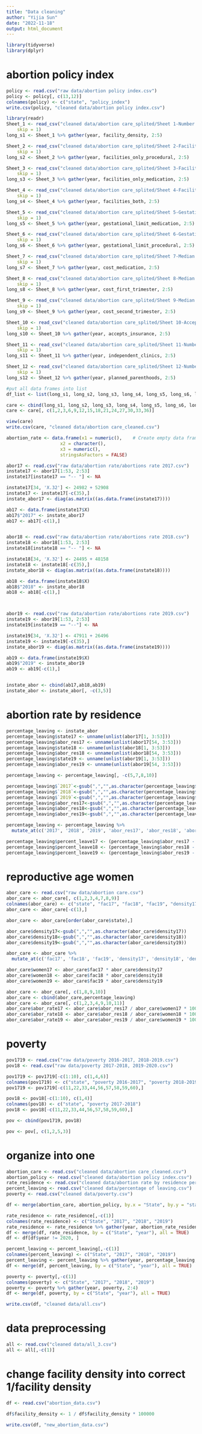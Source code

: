 ```yaml
---
title: "Data cleaning"
author: "Yijia Sun"
date: "2022-11-18"
output: html_document
---
```


```r
library(tidyverse)
library(dplyr)
```

# abortion policy index
```r
policy <- read.csv("raw data/abortion policy index.csv")
policy <- policy[, c(13,12)]
colnames(policy) <- c("state", "policy_index")
write.csv(policy, "cleaned data/abortion policy index.csv")
```

```r
library(readr)
Sheet_1 <- read_csv("cleaned data/abortion care_splited/Sheet 1-Number of women of reproductive age per facility.csv", 
    skip = 1)
long_s1 <- Sheet_1 %>% gather(year, facility_density, 2:5)

Sheet_2 <- read_csv("cleaned data/abortion care_splited/Sheet 2-Facilities offering only procedural abortion only, n (%).csv", 
    skip = 1)
long_s2 <- Sheet_2 %>% gather(year, facilities_only_procedural, 2:5)

Sheet_3 <- read_csv("cleaned data/abortion care_splited/Sheet 3-Facilities offering only medication abortion only, n (%).csv", 
    skip = 1)
long_s3 <- Sheet_3 %>% gather(year, facilities_only_medication, 2:5)

Sheet_4 <- read_csv("cleaned data/abortion care_splited/Sheet 4-Facilities offering both procedural abortion and medication abortion, n (%).csv", 
    skip = 1)
long_s4 <- Sheet_4 %>% gather(year, facilities_both, 2:5)

Sheet_5 <- read_csv("cleaned data/abortion care_splited/Sheet 5-Gestational limit for medication abortion, mean (range).csv", 
    skip = 1)
long_s5 <- Sheet_5 %>% gather(year, gestational_limit_medication, 2:5)

Sheet_6 <- read_csv("cleaned data/abortion care_splited/Sheet 6-Gestational limit for procedural abortion, mean (range).csv", 
    skip = 1)
long_s6 <- Sheet_6 %>% gather(year, gestational_limit_procedural, 2:5)

Sheet_7 <- read_csv("cleaned data/abortion care_splited/Sheet 7-Median cost of medication abortion services.csv", 
    skip = 1)
long_s7 <- Sheet_7 %>% gather(year, cost_medication, 2:5)

Sheet_8 <- read_csv("cleaned data/abortion care_splited/Sheet 8-Median cost of first trimester procedural abortion services.csv", 
    skip = 1)
long_s8 <- Sheet_8 %>% gather(year, cost_first_trimester, 2:5)

Sheet_9 <- read_csv("cleaned data/abortion care_splited/Sheet 9-Median cost of second trimester procedural abortion services.csv", 
    skip = 1)
long_s9 <- Sheet_9 %>% gather(year, cost_second_trimester, 2:5)

Sheet_10 <- read_csv("cleaned data/abortion care_splited/Sheet 10-Accepts insurance, n (%†).csv", 
    skip = 1)
long_s10 <- Sheet_10 %>% gather(year, accepts_insurance, 2:5)

Sheet_11 <- read_csv("cleaned data/abortion care_splited/Sheet 11-Number of independent clinics, n (%).csv", 
    skip = 1)
long_s11 <- Sheet_11 %>% gather(year, independent_clinics, 2:5)

Sheet_12 <- read_csv("cleaned data/abortion care_splited/Sheet 12-Number of Planned Parenthoods, n (%).csv", 
    skip = 1)
long_s12 <- Sheet_12 %>% gather(year, planned_parenthoods, 2:5)

#put all data frames into list
df_list <- list(long_s1, long_s2, long_s3, long_s4, long_s5, long_s6, long_s7, long_s8, long_s9, long_s10, long_s11, long_s12)      

care <- cbind(long_s1, long_s2, long_s3, long_s4, long_s5, long_s6, long_s7, long_s8, long_s9, long_s10, long_s11, long_s12)
care <- care[, c(1,2,3,6,9,12,15,18,21,24,27,30,33,36)]

view(care)
write.csv(care, "cleaned data/abortion care_cleaned.csv")
```

```r
abortion_rate <- data.frame(x1 = numeric(),    # Create empty data frame
                    x2 = character(),
                    x3 = numeric(),
                    stringsAsFactors = FALSE)
```

```r
abor17 <- read.csv("raw data/abortion rate/abortions rate 2017.csv")
instate17 <- abor17[1:53, 2:53]
instate17[instate17 == "-- "] <- NA

instate17[34, 'X.32'] <- 24982 + 52908
instate17 <- instate17[-c(35),]
instate_abor17 <- diag(as.matrix((as.data.frame(instate17))))

ab17 <- data.frame(instate17$X)
ab17$"2017" <- instate_abor17
ab17 <- ab17[-c(1),]


abor18 <- read.csv("raw data/abortion rate/abortions rate 2018.csv")
instate18 <- abor18[1:53, 2:53]
instate18[instate18 == "-- "] <- NA

instate18[34, 'X.32'] <- 24495 + 48158
instate18 <- instate18[-c(35),]
instate_abor18 <- diag(as.matrix((as.data.frame(instate18))))

ab18 <- data.frame(instate18$X)
ab18$"2018" <- instate_abor18
ab18 <- ab18[-c(1),]



abor19 <- read.csv("raw data/abortion rate/abortions rate 2019.csv")
instate19 <- abor19[1:53, 2:53]
instate19[instate19 == "--"] <- NA

instate19[34, 'X.32'] <- 47911 + 26496
instate19 <- instate19[-c(35),]
instate_abor19 <- diag(as.matrix((as.data.frame(instate19))))

ab19 <- data.frame(instate19$X)
ab19$"2019" <- instate_abor19
ab19 <- ab19[-c(1),]


instate_abor <- cbind(ab17,ab18,ab19)
instate_abor <- instate_abor[, -c(3,5)]
```

# abortion rate by residence
```r
percentage_leaving <- instate_abor
percentage_leaving$state17 <- unname(unlist(abor17[1, 3:53]))
percentage_leaving$abor_res17 <- unname(unlist(abor17[54, 3:53]))
percentage_leaving$state18 <- unname(unlist(abor18[1, 3:53]))
percentage_leaving$abor_res18 <- unname(unlist(abor18[54, 3:53]))
percentage_leaving$state19 <- unname(unlist(abor19[1, 3:53]))
percentage_leaving$abor_res19 <- unname(unlist(abor19[54, 3:53]))

percentage_leaving <- percentage_leaving[, -c(5,7,8,10)]

percentage_leaving$`2017`<-gsub(",","",as.character(percentage_leaving$`2017`))
percentage_leaving$`2018`<-gsub(",","",as.character(percentage_leaving$`2018`))
percentage_leaving$`2019`<-gsub(",","",as.character(percentage_leaving$`2019`))
percentage_leaving$abor_res17<-gsub(",","",as.character(percentage_leaving$abor_res17))
percentage_leaving$abor_res18<-gsub(",","",as.character(percentage_leaving$abor_res18))
percentage_leaving$abor_res19<-gsub(",","",as.character(percentage_leaving$abor_res19))

percentage_leaving <- percentage_leaving %>% 
  mutate_at(c('2017', '2018', '2019', 'abor_res17', 'abor_res18', 'abor_res19'), as.numeric)

percentage_leaving$percent_leave17 <- (percentage_leaving$abor_res17 - percentage_leaving$`2017`) / percentage_leaving$abor_res17 * 100
percentage_leaving$percent_leave18 <- (percentage_leaving$abor_res18 - percentage_leaving$`2018`) / percentage_leaving$abor_res18  * 100
percentage_leaving$percent_leave19 <- (percentage_leaving$abor_res19 - percentage_leaving$`2019`) / percentage_leaving$abor_res19  * 100
```

# reproductive age women
```r
abor_care <- read.csv("raw data/abortion care.csv")
abor_care <- abor_care[, c(1,2,3,4,7,8,9)]
colnames(abor_care) <- c("state", "fac17", "fac18", "fac19", "density17", "density18", "density19")
abor_care <- abor_care[-c(1),]

abor_care <- abor_care[order(abor_care$state),]

abor_care$density17<-gsub(",","",as.character(abor_care$density17))
abor_care$density18<-gsub(",","",as.character(abor_care$density18))
abor_care$density19<-gsub(",","",as.character(abor_care$density19))

abor_care <- abor_care %>% 
  mutate_at(c('fac17', 'fac18', 'fac19', 'density17', 'density18', 'density19'), as.numeric)

abor_care$women17 <- abor_care$fac17 * abor_care$density17
abor_care$women18 <- abor_care$fac18 * abor_care$density18
abor_care$women19 <- abor_care$fac19 * abor_care$density19

abor_care <- abor_care[, c(1,8,9,10)]
abor_care <- cbind(abor_care,percentage_leaving)
abor_care <- abor_care[, c(1,2,3,4,9,10,11)]
abor_care$abor_rate17 <- abor_care$abor_res17 / abor_care$women17 * 1000
abor_care$abor_rate18 <- abor_care$abor_res18 / abor_care$women18 * 1000
abor_care$abor_rate19 <- abor_care$abor_res19 / abor_care$women19 * 1000

```

# poverty

```r
pov1719 <- read.csv("raw data/poverty 2016-2017, 2018-2019.csv")
pov18 <- read.csv("raw data/poverty 2017-2018, 2019-2020.csv")

pov1719 <- pov1719[-c(1:10), c(1,4,6)]
colnames(pov1719) <- c("state", "poverty 2016-2017", "poverty 2018-2019")
pov1719 <- pov1719[-c(11,22,33,44,56,57,58,59,60),]

pov18 <- pov18[-c(1:10), c(1,4)]
colnames(pov18) <- c("state", "poverty 2017-2018")
pov18 <- pov18[-c(11,22,33,44,56,57,58,59,60),]

pov <- cbind(pov1719, pov18)

pov <- pov[, c(1,2,5,3)]
```


# organize into one
```r
abortion_care <- read.csv("cleaned data/abortion care_cleaned.csv")
abortion_policy <- read.csv("cleaned data/abortion policy index.csv")
rate_residence <- read.csv("cleaned data/abortion rate by residence per 1000 reproductive women.csv")
percent_leaving <- read.csv("cleaned data/percentage of leaving.csv")
poverty <- read.csv("cleaned data/poverty.csv")
```

```r
df <- merge(abortion_care, abortion_policy, by.x = "State", by.y = "state", all = TRUE)

rate_residence <- rate_residence[,-c(1)]
colnames(rate_residence) <- c("State", "2017", "2018", "2019")
rate_residence <- rate_residence %>% gather(year, abortion_rate_residence, 2:4)
df <- merge(df, rate_residence, by = c("State", "year"), all = TRUE)
df <- df[df$year != 2020, ]

percent_leaving <- percent_leaving[,-c(1)]
colnames(percent_leaving) <- c("State", "2017", "2018", "2019")
percent_leaving <- percent_leaving %>% gather(year, percentage_leaving, 2:4)
df <- merge(df, percent_leaving, by = c("State", "year"), all = TRUE)

poverty <- poverty[,-c(1)]
colnames(poverty) <- c("State", "2017", "2018", "2019")
poverty <- poverty %>% gather(year, poverty, 2:4)
df <- merge(df, poverty, by = c("State", "year"), all = TRUE)

write.csv(df, "cleaned data/all.csv")
```


# data preprocessing
```r
all <- read.csv("cleaned data/all_3.csv")
all <- all[,-c(1)]
```

# change facility density into correct 1/facility density

```r
df <- read.csv("abortion_data.csv")

df$facility_density <- 1 / df$facility_density * 100000

write.csv(df, "new_abortion_data.csv")
```


